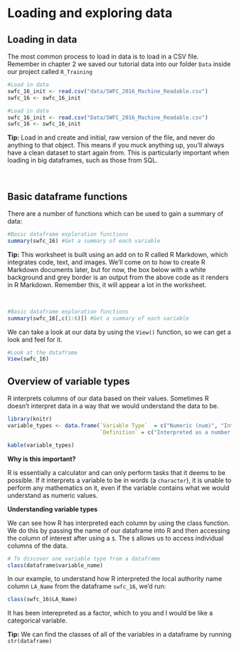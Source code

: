 # Loading and exploring data

## Loading in data

The most common process to load in data is to load in a CSV file. Remember in chapter 2 we saved our tutorial data into our folder `Data` inside our project called `R_Training`

```r
#Load in data
swfc_16_init <- read.csv("data/SWFC_2016_Machine_Readable.csv")
swfc_16 <- swfc_16_init
```

```r
#Load in data
swfc_16_init <- read.csv("Data/SWFC_2016_Machine_Readable.csv")
swfc_16 <- swfc_16_init
```

<div class="tip"><b>Tip:</b>
Load in and create and initial, raw version of the file, and never do anything to that object. This means if you muck anything up, you'll always have a clean dataset to start again from. This is particularly important when loading in big dataframes, such as those from SQL.
</div>
<br/>

## Basic dataframe functions

There are a number of functions which can be used to gain a summary of data: 

```r
#Basic dataframe exploration functions
summary(swfc_16) #Get a summary of each variable
```

<div class="tip"><b>Tip:</b>
This worksheet is built using an add on to R called R Markdown, which integrates code, text, and images. We'll come on to how to create R Markdown documents later, but for now, the box below with a white background and grey border is an output from the above code as it renders in R Markdown. Remember this, it will appear a lot in the worksheet.
</div>
<br/>

```r
#Basic dataframe exploration functions
summary(swfc_16[,c(1:6)]) #Get a summary of each variable
```

We can take a look at our data by using the `View()` function, so we can get a look and feel for it. 

```r
#Look at the dataframe
View(swfc_16) 
```

## Overview of variable types

R interprets columns of our data based on their values. Sometimes R doesn't interpret data in a way that we would understand the data to be. 

```r
library(knitr)
variable_types <- data.frame(`Variable Type`  = c("Numeric (num)", "Integer (int)", "Character (chr)", "Factor (Factor)","Logical (logi)"),
                             `Definition` = c("Interpreted as a number that doesn't have to be an integer", "An Integer", "A word or multiple words", "A categorical variable","A boolean value, must be TRUE or FALSE"), check.names = FALSE)

```

```r
kable(variable_types)
```

**Why is this important?**

R is essentially a calculator and can only perform tasks that it deems to be possible. If it interprets a variable to be in words (a `character`), it is unable to perform any mathematics on it, even if the variable contains what we would understand as numeric values. 

**Understanding variable types**

We can see how R has interpreted each column by using the class function. We do this by passing the name of our dataframe into R and then accessing the column of interest after using a `$`. The `$` allows us to access individual columns of the data. 

```r
# To discover one variable type from a dataframe
class(dataframe$variable_name)
```

In our example, to understand how R interpreted the local authority name column `LA_Name` from the dataframe `swfc_16`, we'd run:

```r
class(swfc_16$LA_Name)
```

It has been interepreted as a factor, which to you and I would be like a categorical variable.

<div class="tip"><b>Tip:</b>
We can find the classes of all of the variables in a dataframe by running `str(dataframe)`
</div>
<br/>
